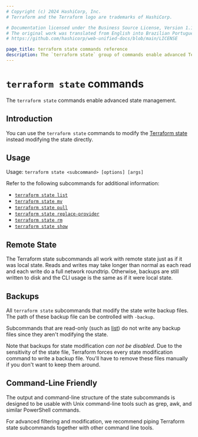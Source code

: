 ```yaml
---
# Copyright (c) 2024 HashiCorp, Inc.
# Terraform and the Terraform logo are trademarks of HashiCorp.

# Documentation licensed under the Business Source License, Version 1.1.
# The original work was translated from English into Brazilian Portuguese.
# https://github.com/hashicorp/web-unified-docs/blob/main/LICENSE

page_title: terraform state commands reference
description: The `terraform state` group of commands enable advanced Terraform state management.
---
```


# `terraform state` commands

The `terraform state` commands enable advanced state management.

## Introduction

You can use the `terraform state` commands to modify the [Terraform state](/terraform/language/state) instead modifying the state directly.

## Usage

Usage: `terraform state <subcommand> [options] [args]`

Refer to the following subcommands for additional information:

- [`terraform state list`](/terraform/cli/commands/state/list)
- [`terraform state mv`](/terraform/cli/commands/state/mv)
- [`terraform state pull`](/terraform/cli/commands/state/pull)
- [`terraform state replace-provider`](/terraform/cli/commands/state/replace-provider)
- [`terraform state rm`](/terraform/cli/commands/state/rm)
- [`terraform state show`](/terraform/cli/commands/state/show)

## Remote State

The Terraform state subcommands all work with remote state just as if it
was local state. Reads and writes may take longer than normal as each read
and each write do a full network roundtrip. Otherwise, backups are still
written to disk and the CLI usage is the same as if it were local state.

## Backups

All `terraform state` subcommands that modify the state write backup
files. The path of these backup file can be controlled with `-backup`.

Subcommands that are read-only (such as [list](/terraform/cli/commands/state/list))
do not write any backup files since they aren't modifying the state.

Note that backups for state modification _can not be disabled_. Due to
the sensitivity of the state file, Terraform forces every state modification
command to write a backup file. You'll have to remove these files manually
if you don't want to keep them around.

## Command-Line Friendly

The output and command-line structure of the state subcommands is
designed to be usable with Unix command-line tools such as grep, awk,
and similar PowerShell commands.

For advanced filtering and modification, we recommend piping Terraform
state subcommands together with other command line tools.
